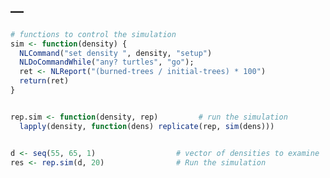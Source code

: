 ---
---
  
```r
# functions to control the simulation
sim <- function(density) {
  NLCommand("set density ", density, "setup")
  NLDoCommandWhile("any? turtles", "go");
  ret <- NLReport("(burned-trees / initial-trees) * 100")
  return(ret)
}


rep.sim <- function(density, rep)         # run the simulation
  lapply(density, function(dens) replicate(rep, sim(dens)))


d <- seq(55, 65, 1)                  # vector of densities to examine
res <- rep.sim(d, 20)                # Run the simulation


```

  
  